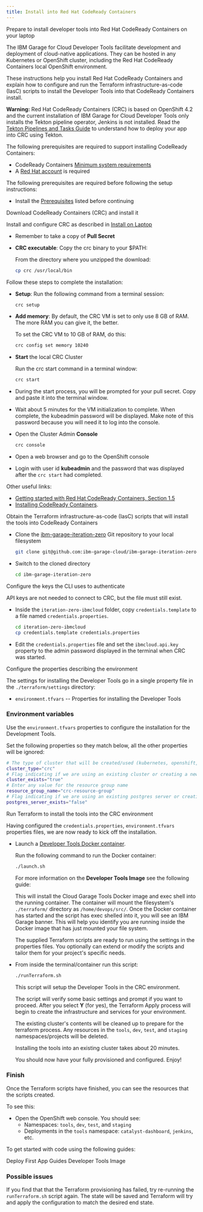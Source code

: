 ```yaml
---
title: Install into Red Hat CodeReady Containers
---
```



<Tabs>

<Tab label="Prerequisites">

<PageDescription>

Prepare to install developer tools into Red Hat CodeReady Containers on your laptop

</PageDescription>

The IBM Garage for Cloud Developer Tools facilitate development and deployment of cloud-native applications.
They can be hosted in any Kubernetes or OpenShift cluster, including the Red Hat CodeReady Containers local OpenShift environment.

These instructions help you install Red Hat CodeReady Containers and explain
how to configure and run the Terraform infrastructure-as-code (IasC) scripts to install the Developer Tools into that CodeReady Containers install.

<InlineNotification kind="warning">

**Warning:** Red Hat CodeReady Containers (CRC) is based on OpenShift 4.2 and the current installation of  IBM Garage for Cloud Developer Tools only installs the Tekton pipeline operator, Jenkins is not installed.
Read the [Tekton Pipelines and Tasks Guide](/guides/continuous-integration-tekton) to understand how to deploy your app into CRC using Tekton.

</InlineNotification>

The following prerequisites are required to support installing CodeReady Containers:

- CodeReady Containers [Minimum system requirements](https://access.redhat.com/documentation/en-us/red_hat_codeready_containers/1.0/html/getting_started_guide/getting-started-with-codeready-containers_gsg#minimum-system-requirements_gsg)
- A [Red Hat account](https://access.redhat.com/login) is required

The following prerequisites are required before following the setup instructions:

- Install the [Prerequisites](/getting-started/prereqs) listed before continuing

</Tab>

<Tab label="Install CRC">

<PageDescription>

Download CodeReady Containers (CRC) and install it

</PageDescription>

Install and configure CRC as described in [Install on Laptop](https://cloud.redhat.com/openshift/install/crc/installer-provisioned)

- Remember to take a copy of **Pull Secret**

- **CRC executable**: Copy the crc binary to your $PATH:

    From the directory where you unzipped the download:
    ```bash
    cp crc /usr/local/bin
    ```

Follow these steps to complete the installation:

- **Setup**: Run the following command from a terminal session:
    ```bash
    crc setup
    ```
- **Add memory**: By default, the CRC VM is set to only use 8 GB of RAM. The more RAM you can give it, the better.

    To set the CRC VM to 10 GB of RAM, do this:
    ```bash
    crc config set memory 10240
    ```

- **Start** the local CRC Cluster

    Run the crc start command in a terminal window:
    ```bash
    crc start
    ```

- During the start process, you will be prompted for your pull secret. Copy and paste it into the terminal window.

- Wait about 5 minutes for the VM initialization to complete. When complete, the kubeadmin password will be displayed. Make note of
this password because you will need it to log into the console.

- Open the Cluster Admin **Console**
    ```bash
    crc console
    ```
- Open a web browser and go to the OpenShift console

- Login with user id **kubeadmin** and the password that was displayed
after the `crc start` had completed.

Other useful links:

- [Getting started with Red Hat CodeReady Containers, Section 1.5](https://access.redhat.com/documentation/en-us/red_hat_codeready_containers/1.0/html/getting_started_guide/getting-started-with-codeready-containers_gsg)
- [Installing CodeReady Containers](https://access.redhat.com/documentation/en-us/red_hat_codeready_containers/1.0/html/getting_started_guide/getting-started-with-codeready-containers_gsg#installing-codeready-containers_gsg).

</Tab>

<Tab label="Download">

<PageDescription>

Obtain the Terraform infrastructure-as-code (IasC) scripts that will install the tools into CodeReady Containers

</PageDescription>

- Clone the [ibm-garage-iteration-zero](https://github.com/ibm-garage-cloud/ibm-garage-iteration-zero) Git repository to your local filesystem
    ```bash
    git clone git@github.com:ibm-garage-cloud/ibm-garage-iteration-zero.git
    ```

- Switch to the cloned directory
    ```bash
    cd ibm-garage-iteration-zero
    ```

</Tab>

<Tab label="API keys">

<PageDescription>

Configure the keys the CLI uses to authenticate

</PageDescription>

API keys are not needed to connect to CRC, but the file must still exist.

- Inside the `iteration-zero-ibmcloud` folder, copy `credentials.template` to a file named `credentials.properties`.
    ```bash
    cd iteration-zero-ibmcloud
    cp credentials.template credentials.properties
    ```

- Edit the `credentials.properties` file and set the `ibmcloud.api.key` property to the admin password displayed in the terminal when CRC was started.

</Tab>

<Tab label="Configuration">

<PageDescription>

Configure the properties describing the environment

</PageDescription>

The settings for installing the Developer Tools go in a single property file
in the `./terraform/settings` directory:
- `environment.tfvars` -- Properties for installing the Developer Tools

### Environment variables

Use the  `environment.tfvars` properties to configure the installation for the Development Tools.

Set the following properties so they match below, all the other properties will be ignored:

```bash
# The type of cluster that will be created/used (kubernetes, openshift, or crc)
cluster_type="crc"
# Flag indicating if we are using an existing cluster or creating a new one
cluster_exists="true"
# Enter any value for the resource group name
resource_group_name="crc-resource-group"
# Flag indicating if we are using an existing postgres server or creating a new one
postgres_server_exists="false"
```

</Tab>

<Tab label="Run">

<PageDescription>

Run Terraform to install the tools into the CRC environment

</PageDescription>

Having configured the `credentials.properties`, `environment.tfvars` properties files,
we are now ready to kick off the installation.

- Launch a [Developer Tools Docker container](https://github.com/ibm-garage-cloud/ibm-garage-cli-tools "Cloud Garage Tools Docker image").

    Run the following command to run the Docker container:
    ```bash
    ./launch.sh
    ```

    For more information on the **Developer Tools Image** see the following guide:

    This will install the Cloud Garage Tools Docker image and exec shell into the running container. The container will
    mount the filesystem's `./terraform/` directory as `/home/devops/src/`. Once the Docker container has started and
    the script has exec shelled into it, you will see an IBM Garage banner. This will help you identify you are running
    inside the Docker image that has just mounted your file system.

    The supplied Terraform scripts are ready to run using the settings in the properties files.
    You optionally can extend or modify the scripts and tailor them for your project's specific needs.

- From inside the terminal/container run this script:
    ```bash
    ./runTerraform.sh
    ```

    This script will setup the Developer Tools in the CRC environment.

    The script will verify some basic settings and prompt if you want to proceed. After you select **Y** (for yes),
    the Terraform Apply process will begin to create the infrastructure and services for your environment.

    The existing cluster's contents will be cleaned up to prepare for the terraform
    process. Any resources in the `tools`, `dev`, `test`, and `staging` namespaces/projects will be deleted.

    Installing the tools into an existing cluster takes about 20 minutes.

    <InlineNotification kind="success">

    You should now have your <Globals name="env" />
        fully provisioned and configured. Enjoy!

    </InlineNotification>

### Finish

Once the Terraform scripts have finished, you can see the resources that the scripts created.

To see this:
- Open the OpenShift web console. You should see:
    - Namespaces: `tools`, `dev`, `test`, and `staging`
    - Deployments in the `tools` namespace: `catalyst-dashboard`, `jenkins`, etc.

To get started with code using the following guides:

<AnchorLinks>
  <AnchorLink to="../../getting-started/deploy-app">Deploy First App</AnchorLink>
  <AnchorLink to="../../guides/overview">Guides</AnchorLink>
  <AnchorLink to="../../guides/tools-image">Developer Tools Image</AnchorLink>
</AnchorLinks>

### Possible issues

If you find that that the Terraform provisioning has failed, try re-running the `runTerraform.sh` script again.
The state will be saved and Terraform will try and apply the configuration to match the desired end state.

</Tab>

</Tabs>